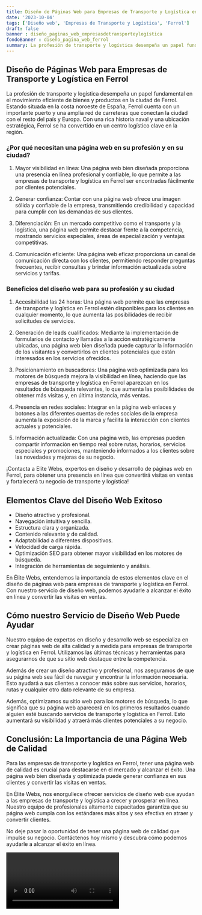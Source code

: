 ```yaml
---
title: Diseño de Páginas Web para Empresas de Transporte y Logística en Ferrol
date: '2023-10-04'
tags: ['Diseño web', 'Empresas de Transporte y Logística', 'Ferrol']
draft: false
banner : diseño_paginas_web_empresasdetransporteylogística
fondoBanner : diseño_pagina_web_ferrol
summary: La profesión de transporte y logística desempeña un papel fundamental en el movimiento eficiente de bienes y productos en la ciudad de Ferrol. Estando situada en la costa noroeste de España, Ferrol cuenta con un importante puerto y una amplia red de carreteras que conectan la ciudad con el resto del país y Europa. Con una rica historia naval y una ubicación estratégica, Ferrol se ha convertido en un centro logístico clave en la región.
---
```


## Diseño de Páginas Web para Empresas de Transporte y Logística en Ferrol

La profesión de transporte y logística desempeña un papel fundamental en el movimiento eficiente de bienes y productos en la ciudad de Ferrol. Estando situada en la costa noroeste de España, Ferrol cuenta con un importante puerto y una amplia red de carreteras que conectan la ciudad con el resto del país y Europa. Con una rica historia naval y una ubicación estratégica, Ferrol se ha convertido en un centro logístico clave en la región.

### ¿Por qué necesitan una página web en su profesión y en su ciudad?

1. Mayor visibilidad en línea: Una página web bien diseñada proporciona una presencia en línea profesional y confiable, lo que permite a las empresas de transporte y logística en Ferrol ser encontradas fácilmente por clientes potenciales.

2. Generar confianza: Contar con una página web ofrece una imagen sólida y confiable de la empresa, transmitiendo credibilidad y capacidad para cumplir con las demandas de sus clientes.

3. Diferenciación: En un mercado competitivo como el transporte y la logística, una página web permite destacar frente a la competencia, mostrando servicios especiales, áreas de especialización y ventajas competitivas.

4. Comunicación eficiente: Una página web eficaz proporciona un canal de comunicación directa con los clientes, permitiendo responder preguntas frecuentes, recibir consultas y brindar información actualizada sobre servicios y tarifas.

### Beneficios del diseño web para su profesión y su ciudad

1. Accesibilidad las 24 horas: Una página web permite que las empresas de transporte y logística en Ferrol estén disponibles para los clientes en cualquier momento, lo que aumenta las posibilidades de recibir solicitudes de servicios.

2. Generación de leads cualificados: Mediante la implementación de formularios de contacto y llamadas a la acción estratégicamente ubicadas, una página web bien diseñada puede capturar la información de los visitantes y convertirlos en clientes potenciales que están interesados en los servicios ofrecidos.

3. Posicionamiento en buscadores: Una página web optimizada para los motores de búsqueda mejora la visibilidad en línea, haciendo que las empresas de transporte y logística en Ferrol aparezcan en los resultados de búsqueda relevantes, lo que aumenta las posibilidades de obtener más visitas y, en última instancia, más ventas.

4. Presencia en redes sociales: Integrar en la página web enlaces y botones a las diferentes cuentas de redes sociales de la empresa aumenta la exposición de la marca y facilita la interacción con clientes actuales y potenciales.

5. Información actualizada: Con una página web, las empresas pueden compartir información en tiempo real sobre rutas, horarios, servicios especiales y promociones, manteniendo informados a los clientes sobre las novedades y mejoras de su negocio.

¡Contacta a Elite Webs, expertos en diseño y desarrollo de páginas web en Ferrol, para obtener una presencia en línea que convertirá visitas en ventas y fortalecerá tu negocio de transporte y logística!

<GifSeo />

<Cta />

## Elementos Clave del Diseño Web Exitoso

- Diseño atractivo y profesional.
- Navegación intuitiva y sencilla.
- Estructura clara y organizada.
- Contenido relevante y de calidad.
- Adaptabilidad a diferentes dispositivos.
- Velocidad de carga rápida.
- Optimización SEO para obtener mayor visibilidad en los motores de búsqueda.
- Integración de herramientas de seguimiento y análisis.

En Élite Webs, entendemos la importancia de estos elementos clave en el diseño de páginas web para empresas de transporte y logística en Ferrol. Con nuestro servicio de diseño web, podemos ayudarle a alcanzar el éxito en línea y convertir las visitas en ventas.

## Cómo nuestro Servicio de Diseño Web Puede Ayudar

Nuestro equipo de expertos en diseño y desarrollo web se especializa en crear páginas web de alta calidad y a medida para empresas de transporte y logística en Ferrol. Utilizamos las últimas técnicas y herramientas para asegurarnos de que su sitio web destaque entre la competencia.

Además de crear un diseño atractivo y profesional, nos aseguramos de que su página web sea fácil de navegar y encontrar la información necesaria. Esto ayudará a sus clientes a conocer más sobre sus servicios, horarios, rutas y cualquier otro dato relevante de su empresa.

Además, optimizamos su sitio web para los motores de búsqueda, lo que significa que su página web aparecerá en los primeros resultados cuando alguien esté buscando servicios de transporte y logística en Ferrol. Esto aumentará su visibilidad y atraerá más clientes potenciales a su negocio.

## Conclusión: La Importancia de una Página Web de Calidad

Para las empresas de transporte y logística en Ferrol, tener una página web de calidad es crucial para destacarse en el mercado y alcanzar el éxito. Una página web bien diseñada y optimizada puede generar confianza en sus clientes y convertir las visitas en ventas.

En Élite Webs, nos enorgullece ofrecer servicios de diseño web que ayudan a las empresas de transporte y logística a crecer y prosperar en línea. Nuestro equipo de profesionales altamente capacitados garantiza que su página web cumpla con los estándares más altos y sea efectiva en atraer y convertir clientes.

No deje pasar la oportunidad de tener una página web de calidad que impulse su negocio. Contáctenos hoy mismo y descubra cómo podemos ayudarle a alcanzar el éxito en línea.

<Video />

<CtaBot job='Empresas de Transporte y Logística' city='Ferrol'/>

<Gmaps query='Ferrol+españa+maps' />